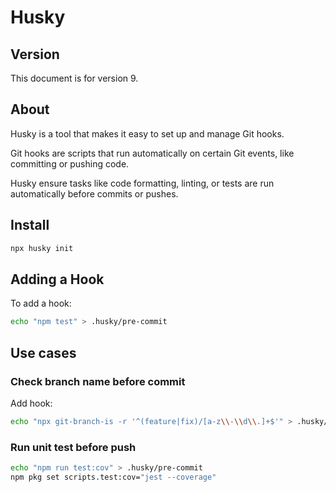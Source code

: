
# Husky

## Version

This document is for version 9.


## About

Husky is a tool that makes it easy to set up and manage Git hooks.

Git hooks are scripts that run automatically on certain Git events, like committing or pushing code.

Husky ensure tasks like code formatting, linting, or tests are run automatically before commits or pushes.


## Install

```sh
npx husky init
```


## Adding a Hook

To add a hook:
```sh
echo "npm test" > .husky/pre-commit
```


## Use cases

### Check branch name before commit

<PackageManagerTabs command="install -D git-branch-is@^4.0.0 " />

Add hook:
```sh
echo "npx git-branch-is -r '^(feature|fix)/[a-z\\-\\d\\.]+$'" > .husky/pre-push
```


### Run unit test before push

```sh
echo "npm run test:cov" > .husky/pre-commit
npm pkg set scripts.test:cov="jest --coverage"
```
